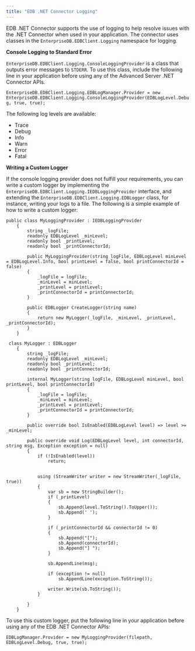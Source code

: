 ```yaml
---
title: "EDB .NET Connector Logging"
---
```


<div id="advanced_server_net_connector_logging" class="registered_link"></div>


EDB .NET Connector supports the use of logging to help resolve issues with the .NET Connector when used in your application. The connector uses classes in the `EnterpriseDB.EDBClient.Logging` namespace for logging.

**Console Logging to Standard Error**

`EnterpriseDB.EDBClient.Logging.ConsoleLoggingProvider` is a class that outputs error messages to `STDERR`. To use this class, include the following line in your application before using any of the Advanced Server .NET Connector APIs.

`EnterpriseDB.EDBClient.Logging.EDBLogManager.Provider = new EnterpriseDB.EDBClient.Logging.ConsoleLoggingProvider(EDBLogLevel.Debug, true, true);`

The following log levels are available:

-   Trace
-   Debug
-   Info
-   Warn
-   Error
-   Fatal

**Writing a Custom Logger**

If the console logging provider does not fulfill your requirements, you can write a custom logger by implementing the `EnterpriseDB.EDBClient.Logging.IEDBLoggingProvider` interface, and extending the `EnterpriseDB.EDBClient.Logging.EDBLogger` class, for instance, writing your logs to a file. The following is a simple example of how to write a custom logger:

``` text
public class MyLoggingProvider : IEDBLoggingProvider
    {
        string _logFile;
        readonly EDBLogLevel _minLevel;
        readonly bool _printLevel;
        readonly bool _printConnectorId;

        public MyLoggingProvider(string logFile, EDBLogLevel minLevel = EDBLogLevel.Info, bool printLevel = false, bool printConnectorId = false)
        {
            _logFile = logFile;
            _minLevel = minLevel;
            _printLevel = printLevel;
            _printConnectorId = printConnectorId;
        }

        public EDBLogger CreateLogger(string name)
        {
            return new MyLogger(_logFile, _minLevel, _printLevel, _printConnectorId);
        }
    }

 class MyLogger : EDBLogger
    {
        string _logFile;
        readonly EDBLogLevel _minLevel;
        readonly bool _printLevel;
        readonly bool _printConnectorId;

        internal MyLogger(string logFile, EDBLogLevel minLevel, bool printLevel, bool printConnectorId)
        {
            _logFile = logFile;
            _minLevel = minLevel;
            _printLevel = printLevel;
            _printConnectorId = printConnectorId;
        }

        public override bool IsEnabled(EDBLogLevel level) => level >= _minLevel;

        public override void Log(EDBLogLevel level, int connectorId, string msg, Exception exception = null)
        {
            if (!IsEnabled(level))
                return;


            using (StreamWriter writer = new StreamWriter(_logFile, true))
            {
                var sb = new StringBuilder();
                if (_printLevel)
                {
                    sb.Append(level.ToString().ToUpper());
                    sb.Append(' ');
                }

                if (_printConnectorId && connectorId != 0)
                {
                    sb.Append("[");
                    sb.Append(connectorId);
                    sb.Append("] ");
                }

                sb.AppendLine(msg);

                if (exception != null)
                    sb.AppendLine(exception.ToString());

                writer.Write(sb.ToString());
            }

        }
    }
```

To use this custom logger, put the following line in your application before using any of the EDB .NET Connector APIs:

`EDBLogManager.Provider = new MyLoggingProvider(filepath, EDBLogLevel.Debug, true, true);`
